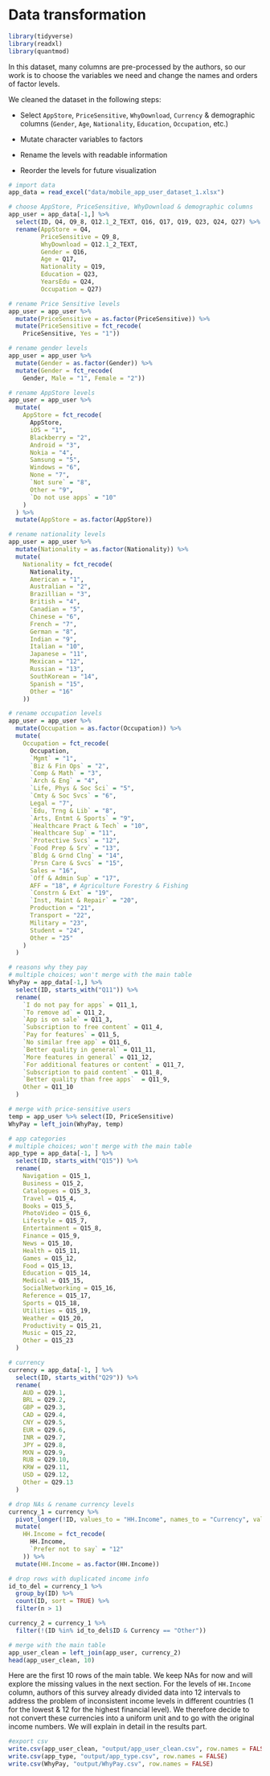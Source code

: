 # Data transformation

```{r}
library(tidyverse)
library(readxl)
library(quantmod)
```

In this dataset, many columns are pre-processed by the authors, so our work is to choose the variables we need and change the names and orders of factor levels.

We cleaned the dataset in the following steps:

- Select `AppStore`, `PriceSensitive`, `WhyDownload`, `Currency` & demographic columns (`Gender`, `Age`, `Nationality`, `Education`, `Occupation`, etc.)

- Mutate character variables to factors

- Rename the levels with readable information

- Reorder the levels  for future visualization

```{r}
# import data
app_data = read_excel("data/mobile_app_user_dataset_1.xlsx")
```

```{r}
# choose AppStore, PriceSensitive, WhyDownload & demographic columns
app_user = app_data[-1,] %>%
  select(ID, Q4, Q9_8, Q12.1_2_TEXT, Q16, Q17, Q19, Q23, Q24, Q27) %>%
  rename(AppStore = Q4,
         PriceSensitive = Q9_8,
         WhyDownload = Q12.1_2_TEXT,
         Gender = Q16,
         Age = Q17,
         Nationality = Q19,
         Education = Q23,
         YearsEdu = Q24,
         Occupation = Q27)
```

```{r}
# rename Price Sensitive levels
app_user = app_user %>%
  mutate(PriceSensitive = as.factor(PriceSensitive)) %>%
  mutate(PriceSensitive = fct_recode(
    PriceSensitive, Yes = "1"))
```

```{r}
# rename gender levels
app_user = app_user %>%
  mutate(Gender = as.factor(Gender)) %>%
  mutate(Gender = fct_recode(
    Gender, Male = "1", Female = "2"))
```

```{r}
# rename AppStore levels
app_user = app_user %>%
  mutate(
    AppStore = fct_recode(
      AppStore,
      iOS = "1",
      Blackberry = "2",
      Android = "3",
      Nokia = "4",
      Samsung = "5",
      Windows = "6",
      None = "7",
      `Not sure` = "8",
      Other = "9",
      `Do not use apps` = "10"
    )
  ) %>%
  mutate(AppStore = as.factor(AppStore))
```

```{r}
# rename nationality levels
app_user = app_user %>%
  mutate(Nationality = as.factor(Nationality)) %>%
  mutate(
    Nationality = fct_recode(
      Nationality,
      American = "1",
      Australian = "2",
      Brazillian = "3",
      British = "4",
      Canadian = "5",
      Chinese = "6",
      French = "7",
      German = "8",
      Indian = "9",
      Italian = "10",
      Japanese = "11",
      Mexican = "12",
      Russian = "13",
      SouthKorean = "14",
      Spanish = "15",
      Other = "16"
    ))
```

```{r}
# rename occupation levels
app_user = app_user %>%
  mutate(Occupation = as.factor(Occupation)) %>%
  mutate(
    Occupation = fct_recode(
      Occupation,
      `Mgmt` = "1",
      `Biz & Fin Ops` = "2",
      `Comp & Math` = "3",
      `Arch & Eng` = "4",
      `Life, Phys & Soc Sci` = "5",
      `Cmty & Soc Svcs` = "6",
      Legal = "7",
      `Edu, Trng & Lib` = "8",
      `Arts, Entmt & Sports` = "9",
      `Healthcare Pract & Tech` = "10",
      `Healthcare Sup` = "11",
      `Protective Svcs` = "12",
      `Food Prep & Srv` = "13",
      `Bldg & Grnd Clng` = "14",
      `Prsn Care & Svcs` = "15",
      Sales = "16",
      `Off & Admin Sup` = "17",
      AFF = "18", # Agriculture Forestry & Fishing
      `Constrn & Ext` = "19",
      `Inst, Maint & Repair` = "20",
      Production = "21",
      Transport = "22",
      Military = "23",
      Student = "24",
      Other = "25"
    )
  )
```


```{r}
# reasons why they pay
# multiple choices; won't merge with the main table
WhyPay = app_data[-1,] %>%
  select(ID, starts_with("Q11")) %>%
  rename(
    `I do not pay for apps` = Q11_1,
    `To remove ad` = Q11_2,
    `App is on sale` = Q11_3,
    `Subscription to free content` = Q11_4,
    `Pay for features` = Q11_5,
    `No similar free app` = Q11_6,
    `Better quality in general` = Q11_11,
    `More features in general` = Q11_12,
    `For additional features or content` = Q11_7,
    `Subscription to paid content` = Q11_8,
    `Better quality than free apps`  = Q11_9,
    Other = Q11_10
  )

# merge with price-sensitive users
temp = app_user %>% select(ID, PriceSensitive)
WhyPay = left_join(WhyPay, temp)
```

```{r}
# app categories 
# multiple choices; won't merge with the main table
app_type = app_data[-1, ] %>%
  select(ID, starts_with("Q15")) %>%
  rename(
    Navigation = Q15_1,
    Business = Q15_2,
    Catalogues = Q15_3,
    Travel = Q15_4,
    Books = Q15_5,
    PhotoVideo = Q15_6,
    Lifestyle = Q15_7,
    Entertainment = Q15_8,
    Finance = Q15_9,
    News = Q15_10,
    Health = Q15_11,
    Games = Q15_12,
    Food = Q15_13,
    Education = Q15_14,
    Medical = Q15_15,
    SocialNetworking = Q15_16,
    Reference = Q15_17,
    Sports = Q15_18,
    Utilities = Q15_19,
    Weather = Q15_20,
    Productivity = Q15_21,
    Music = Q15_22,
    Other = Q15_23
  )
```


```{r}
# currency
currency = app_data[-1, ] %>%
  select(ID, starts_with("Q29")) %>%
  rename(
    AUD = Q29.1,
    BRL = Q29.2,
    GBP = Q29.3,
    CAD = Q29.4,
    CNY = Q29.5,
    EUR = Q29.6,
    INR = Q29.7,
    JPY = Q29.8,
    MXN = Q29.9,
    RUB = Q29.10,
    KRW = Q29.11,
    USD = Q29.12,
    Other = Q29.13
  )
```

```{r}
# drop NAs & rename currency levels
currency_1 = currency %>%
  pivot_longer(!ID, values_to = "HH.Income", names_to = "Currency", values_drop_na = TRUE) %>%
  mutate(
    HH.Income = fct_recode(
      HH.Income,
      `Prefer not to say` = "12"
    )) %>%
  mutate(HH.Income = as.factor(HH.Income))
```

```{r}
# drop rows with duplicated income info
id_to_del = currency_1 %>%
  group_by(ID) %>%
  count(ID, sort = TRUE) %>%
  filter(n > 1)

currency_2 = currency_1 %>%
  filter(!(ID %in% id_to_del$ID & Currency == "Other"))
```

```{r}
# merge with the main table
app_user_clean = left_join(app_user, currency_2)
head(app_user_clean, 10)
```

Here are the first 10 rows of the main table. We  keep NAs for now and will explore the missing values in the next section. For the levels of `HH.Income` column, authors of this survey already divided data into 12 intervals to address the problem of inconsistent income levels in different countries (1 for the lowest & 12 for the highest financial level). We therefore decide to not convert these currencies into a uniform unit and to go with the original income numbers. We will explain in detail in the results part.

```{r}
#export csv
write.csv(app_user_clean, "output/app_user_clean.csv", row.names = FALSE)
write.csv(app_type, "output/app_type.csv", row.names = FALSE)
write.csv(WhyPay, "output/WhyPay.csv", row.names = FALSE)
```
